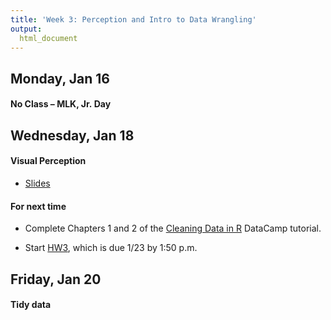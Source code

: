 ```yaml
---
title: 'Week 3: Perception and Intro to Data Wrangling'
output:
  html_document
---
```


## Monday, Jan 16

#### No Class -- MLK, Jr. Day


## Wednesday, Jan 18

#### Visual Perception

* [Slides](https://github.com/cmsc205/notes/blob/master/day05/perception-slides.pdf)


#### For next time

* Complete Chapters 1 and 2 of the [Cleaning Data in R](https://www.datacamp.com/courses/cleaning-data-in-r) DataCamp tutorial.

* Start [HW3](https://classroom.github.com/assignment-invitations/c1940c617b40c3090ae55efc920f6ba7), which is due 1/23 by 1:50 p.m.


## Friday, Jan 20

#### Tidy data